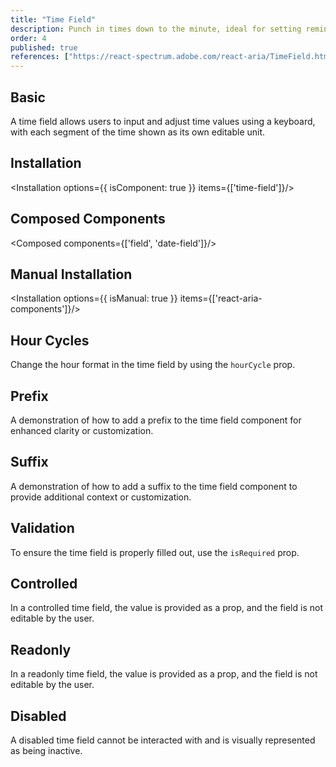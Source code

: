 ```yaml
---
title: "Time Field"
description: Punch in times down to the minute, ideal for setting reminders or scheduling meetings, like setting your alarm clock for another busy day..
order: 4
published: true
references: ["https://react-spectrum.adobe.com/react-aria/TimeField.html#props"]
---
```


## Basic

A time field allows users to input and adjust time values using a keyboard, with each segment of the time shown as its own editable unit.
<How toUse="date-and-time/time-field/time-field-demo" />

## Installation
<Installation options={{ isComponent: true }} items={['time-field']}/>

## Composed Components
<Composed components={['field', 'date-field']}/>

## Manual Installation
<Installation options={{ isManual: true }} items={['react-aria-components']}/>

<SourceCode toShow='time-field'/>

## Hour Cycles
Change the hour format in the time field by using the `hourCycle` prop.
<How toUse="date-and-time/time-field/time-field-hc-demo" />

## Prefix
A demonstration of how to add a prefix to the time field component for enhanced clarity or customization.
<How toUse="date-and-time/time-field/time-field-prefix-demo" />

## Suffix
A demonstration of how to add a suffix to the time field component to provide additional context or customization.
<How toUse="date-and-time/time-field/time-field-suffix-demo" />

## Validation
To ensure the time field is properly filled out, use the `isRequired` prop.
<How toUse="date-and-time/time-field/time-field-validation-demo" />

## Controlled
In a controlled time field, the value is provided as a prop, and the field is not editable by the user.
<How toUse="date-and-time/time-field/time-field-controlled-demo" />

## Readonly
In a readonly time field, the value is provided as a prop, and the field is not editable by the user.
<How toUse="date-and-time/time-field/time-field-readonly-demo" />

## Disabled
A disabled time field cannot be interacted with and is visually represented as being inactive.
<How toUse="date-and-time/time-field/time-field-disabled-demo" />
